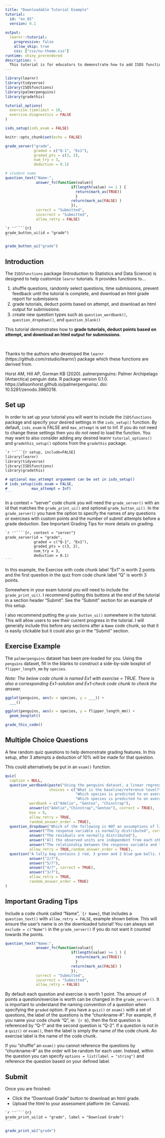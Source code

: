 ```yaml
---
title: "Downloadable Tutorial Example"
tutorial:
  id: "ex_02"
  version: 0.1
  
output:
  learnr::tutorial:
    progressive: false
    allow_skip: true
    css: ["css/nu-theme.css"]
runtime: shiny_prerendered
description: >
  This tutorial is for educators to demonstrate how to add ISDS functions for grading and downloading a tutorial.
---
```


```r
library(learnr)
library(tidyverse)
library(ISDSfunctions)
library(palmerpenguins)
library(gradethis)

tutorial_options(
  exercise.timelimit = 10,
  exercise.diagnostics = FALSE
)

isds_setup(isds_exam = FALSE)

knitr::opts_chunk$set(echo = FALSE)
```


```r
grade_server("grade", 
             graded = c("Q-1", "Ex1"),
             graded_pts = c(3, 2),
             num_try = 3,
             deduction = 0.1)
```

```r
# student name
question_text("Name:",
              answer_fn(function(value){
                              if(length(value) >= 1 ) {
                                return(mark_as(TRUE))
                                }
                              return(mark_as(FALSE) )
                              }),
              correct = "Submitted",
              incorrect = "Submitted",
              allow_retry = FALSE)
```


````markdown
`r ''````{r}
grade_button_ui(id = "grade")
```
````

```r
grade_button_ui("grade")
```

## Introduction

The `ISDSfunctions` package (Introduction to Statistics and Data Science) is designed to help customize `learnr` tutorials. It provides functions to... 

1. shuffle questions, randomly select questions, time submissions, prevent feedback until the tutorial is complete, and download an html grade report for submissions
1. grade tutorials, deduct points based on attempt, and download an html output for submissions.
1. create new question types such as `question_wordbank()`, `question_dropdown()`, and `question_blank()`

This tutorial demonstrates how to **grade tutorials, deduct points based on attempt, and download an html output for submissions.**

<br>

Thanks to the authors who developed the `learnr` (https://github.com/rstudio/learnr/) package which these functions are derived from.

Horst AM, Hill AP, Gorman KB (2020). palmerpenguins: Palmer Archipelago (Antarctica) penguin data. R package version 0.1.0. https://allisonhorst.github.io/palmerpenguins/. doi:
10.5281/zenodo.3960218.


## Set up

In order to set up your tutorial you will want to include the `ISDSfunctions` package and specify your desired settings in the `isds_setup()` function. By default, `isds_exam` is FALSE and `max_attempt` is set to Inf. If you do not need to change these settings then you do not need to load the function. You may want to also consider adding any desired learnr `tutorial_options()` and `gradethis_setup()` options from the `gradethis` package.

````markdown
`r ''```{r setup, include=FALSE}
library(learnr)
library(tidyverse)
library(ISDSfunctions)
library(gradethis)

# optional max_attempt arguement can be set in isds_setup()
# isds_setup(isds_exam = FALSE, 
#           max_attempt = Inf)
```
````

In a context = "server" code chunk you will need the `grade_server()` with an id that matches the `grade_print_ui()` and optional `grade_button_ui()`. In the `grade_server()` you have the option to specify the names of any questions or exercises with custom points and the number of submit attempts before a grade deduction. See Important Grading Tips for more details on grading.

````markdown
`r ''````{r, context = "server"}
grade_server(id = "grade", 
             graded = c("Q-1", "Ex1"),
             graded_pts = c(3, 2),
             num_try = 3,
             deduction = 0.1)
```
````

In this example, the Exercise with code chunk label "Ex1" is worth 2 points and the first question in the quiz from code chunk label "Q" is worth 3 points.


Somewhere in your exam tutorial you will need to include the `grade_print_ui()`. I recommend putting this buttons at the end of the tutorial in a section header "Submit". See the "Submit" section for an example of this setup.

I also recommend putting the `grade_button_ui()` somewhere in the tutorial. This will allow users to see their current progress in the tutorial. I will generally include this before any sections after a `Name` code chunk, so that it is easily clickable but it could also go in the "Submit" section.


## Exercise Example

The `palmerpenguins` dataset has been pre-loaded for you. Using the `penguins` dataset, fill in the blanks to construct a side-by-side boxplot of `flipper_length_mm` by `species`.

*Note: The below code chunk is named Ex1 with exercise = TRUE. There is also a corresponding Ex1-solution and Ex1-check code chunk to check the answer.*

```r
ggplot(penguins, aes(x = species, y = ___)) +
  ___()
```


```r
ggplot(penguins, aes(x = species, y = flipper_length_mm)) +
  geom_boxplot()
```

```r
grade_this_code()
```


## Multiple Choice Questions

A few random quiz questions to help demonstrate grading features. In this setup, after 3 attempts a deduction of 10% will be made for that question. 

This could alternatively be put in an `exam()` function.

```r
quiz(
  caption = NULL,
  question_wordbank(paste("Using the penguins dataset, a linear regression model was run to predict body_mass_g based on flipper_length_mm and species. <br>", htmltools::img(src="images/penguins_lm.png", height = 100, width = 400)),
                    choices = c("What is the baseline/reference level?",
                                "Which species is predicted to on average have the lightest body mass?",
                                "Which species is predicted to on average have the heaviest body mass?"),
           wordbank = c("Adelie", "Gentoo", "Chinstrap"),
           answer(c("Adelie","Chinstrap","Gentoo"), correct = TRUE),
           box = 8,
           allow_retry = TRUE,
           random_answer_order = TRUE),
  question_dropdown("Which of the following is NOT an assumptions of linear models",
           answer("The response variable is normally distributed", correct = TRUE), 
           answer("The residuals are normally distributed"),
           answer("All the observed units are independent from each other."),
           answer("The relationship between the response variable and the predictors are linear"),
           allow_retry = TRUE,random_answer_order = TRUE),
  question("A lolly bag contains 2 red, 3 green and 2 blue gum balls. What is the probability of selecting a red or blue one?",
           answer("2/7"), 
           answer("5/7"),
           answer("4/7", correct = TRUE),
           answer("3/7"),
           allow_retry = TRUE,
           random_answer_order = TRUE)
)
```


## Important Grading Tips

Include a code chunk called "Name", ``{r Name}`, that includes a `question_text()` with `allow_retry = FALSE`, example shown below. This will ensure the user's name is on the downloaded tutorial! You can always set `exclude = c("Name")` in the `grade_server()` if you do not want it counted towards the points.

```r
question_text("Name:",
              answer_fn(function(value){
                              if(length(value) >= 1 ) {
                                return(mark_as(TRUE))
                                }
                              return(mark_as(FALSE) )
                              }),
              correct = "Submitted",
              incorrect = "Submitted",
              allow_retry = FALSE)
```

By default each question and exercise is worth 1 point. The amount of points a question/exercise is worth can be changed in the `grade_server()`. It is important to understand the naming convention of a question when specifying the `graded` option. If you have a `quiz()` or `exam()` with a set of questions, the label of the questions is the "chunkname-#". For example, if you name your code chunk "Q", ie: ``{r Q}`, then the first question is referenced by "Q-1" and the second question is "Q-2". If a question is not in a `quiz()` or `exam()`, then the label is simply the name of the code chunk. An exercise label is the name of the code chunk. 

If you "shuffle" an `exam()` you cannot reference the questions by "chunkname-#" as the order will be random for each user. Instead, within the question you can specify `options = list(label = "string")` and reference the question based on your defined label.

## Submit 

Once you are finished:

-   Click the "Download Grade" button to download an html grade.
-   Upload the html to your assessment platform (ie: Canvas).

````markdown
`r ''````{r}
grade_print_ui(id = "grade", label = "Download Grade")
```
````

```r
grade_print_ui("grade")
```


